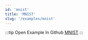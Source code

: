 ```yaml
---
id: 'mnist'
title: 'MNIST'
slug: '/examples/mnist'
---
```


<README />

:::tip Open Example In Github
[MNIST](https://github.com/facebookresearch/diffkt/tree/main/kotlin/examples/src/main/kotlin/examples/mnist)
:::
